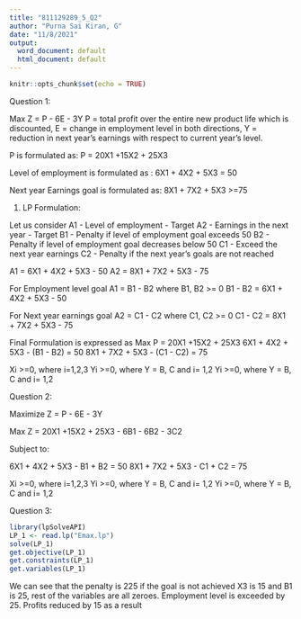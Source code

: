 ---
title: "811129289_5_Q2"
author: "Purna Sai Kiran, G"
date: "11/8/2021"
output:
  word_document: default
  html_document: default
---

```{r setup, include=FALSE}
knitr::opts_chunk$set(echo = TRUE)
```
Question 1:

Max Z = P - 6E - 3Y
P = total profit over the entire new product life which is discounted,
E = change in employment level in both directions,
Y = reduction in next year’s earnings with respect to current year’s level.


P is formulated as:
P = 20X1 +15X2 + 25X3

Level of employment is formulated as :
6X1 + 4X2 + 5X3 = 50


Next year Earnings goal is formulated as:
8X1 + 7X2 + 5X3 >=75


1) LP Formulation:

Let us consider
A1 - Level of employment - Target
A2 - Earnings in the next year - Target
B1 - Penalty if level of employment goal exceeds 50
B2 - Penalty if level of employment goal decreases below 50
C1 - Exceed the next year earnings
C2 - Penalty if the next year's goals are not reached

A1 = 6X1 + 4X2 + 5X3 - 50
A2 = 8X1 + 7X2 + 5X3 - 75

For Employment level goal
A1 = B1 - B2  where B1, B2 >= 0
B1 - B2 = 6X1 + 4X2 + 5X3 - 50

For Next year earnings goal
A2 = C1 - C2 where C1, C2 >= 0
C1 - C2 = 8X1 + 7X2 + 5X3 - 75

Final Formulation is expressed as
Max P = 20X1 +15X2 + 25X3
6X1 + 4X2 + 5X3 - (B1 - B2) = 50
8X1 + 7X2 + 5X3 - (C1 - C2) = 75

Xi >=0, where i=1,2,3
Yi >=0, where Y = B, C and i= 1,2
Yi >=0, where Y = B, C and i= 1,2

Question 2:

Maximize Z = P - 6E - 3Y

Max Z = 20X1 +15X2 + 25X3 - 6B1 - 6B2 - 3C2

Subject to:

6X1 + 4X2 + 5X3 - B1 + B2 = 50
8X1 + 7X2 + 5X3 - C1 + C2 = 75

Xi >=0, where i=1,2,3
Yi >=0, where Y = B, C and i= 1,2
Yi >=0, where Y = B, C and i= 1,2


Question 3:
```{r}
library(lpSolveAPI)
LP_1 <- read.lp("Emax.lp")
solve(LP_1)
get.objective(LP_1)
get.constraints(LP_1)
get.variables(LP_1)

```
We can see that the penalty is 225 if the goal is not achieved
X3 is 15 and B1 is 25, rest of the variables are all zeroes.
Employment level is exceeded by 25. Profits reduced by 15 as a result

